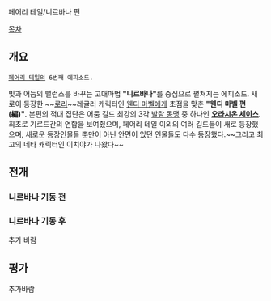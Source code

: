페어리 테일/니르바나 편


[[목차]]


== 개요 ==
 [[페어리 테일]]의 6번째 에피소드. 
빛과 어둠의 밸런스를 바꾸는 고대마법 '''"니르바나"'''를 중심으로 펼쳐지는 에피소드.  
새로이 등장한 ~~[[로리]]~~레귤러 캐릭터인 [[웬디 마벨]]에게 초점을 맞춘  '''"웬디 마벨 편(編)"'''. 
본편의 적대 집단은 어둠 길드 최강의 3각 [[발람 동맹]] 중 하나인 '''[[오라시온 세이스]]'''.
최초로 기르드간의 연합을 보여줬으며, 페어리 테일 이외의 여러 길드들이 새로 등장했으며, 새로운 등장인물들 뿐만이 아닌 안면이 있던 인물들도 다수 등장했다.~~그리고 최고의 네타 캐릭터인 이치야가 나왔다~~

== 전개 ==
=== 니르바나 기동 전 ===

=== 니르바나 기동 후 ===

추가 바람

== 평가 ==
추가바람
